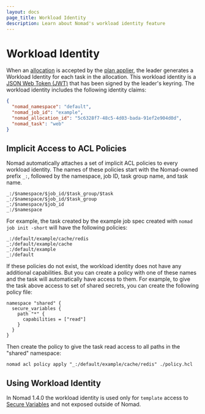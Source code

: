 ```yaml
---
layout: docs
page_title: Workload Identity
description: Learn about Nomad's workload identity feature
---
```


# Workload Identity

When an [allocation][] is accepted by the [plan applier][], the leader generates
a Workload Identity for each task in the allocation. This workload identity is a
[JSON Web Token (JWT)][] that has been signed by the leader's keyring. The
workload identity includes the following identity claims:

```json
{
  "nomad_namespace": "default",
  "nomad_job_id": "example",
  "nomad_allocation_id": "5c6328f7-48c5-4d03-bada-91ef2e904d0d",
  "nomad_task": "web"
}
```

## Implicit Access to ACL Policies

Nomad automatically attaches a set of implicit ACL policies to every workload
identity. The names of these policies start with the Nomad-owned prefix `_:`,
followed by the namespace, job ID, task group name, and task name.

```
_:/$namespace/$job_id/$task_group/$task
_:/$namespace/$job_id/$task_group
_:/$namespace/$job_id
_:/$namespace
```

For example, the task created by the example job spec created with `nomad job
init -short` will have the following policies:

```
_:/default/example/cache/redis
_:/default/example/cache
_:/default/example
_:/default
```

If these policies do not exist, the workload identity does not have any
additional capabilities. But you can create a policy with one of these names and
the task will automatically have access to them. For example, to give the task
above access to set of shared secrets, you can create the following policy file:

```hcl
namespace "shared" {
  secure_variables {
    path "*" {
      capabilities = ["read"]
    }
  }
}
```

Then create the policy to give the task read access to
all paths in the "shared" namespace:

```shell-session
nomad acl policy apply "_:/default/example/cache/redis" ./policy.hcl
```

## Using Workload Identity

In Nomad 1.4.0 the workload identity is used only for `template`
access to [Secure Variables][] and not exposed outside of Nomad.

[allocation]: /docs/concepts/architecture#allocation
[plan applier]: /docs/concepts/scheduling/scheduling
[Secure Variables]: /docs/concepts/secure-variables
[JSON Web Token (JWT)]: https://datatracker.ietf.org/doc/html/rfc7519
